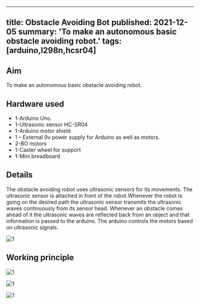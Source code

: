 <!-- ---
title: Obstacle Avoiding Bot
tags: [arduino,l298n,hcsr04]
layout: article
mode: normal
type: article
sharing: true
author: Sharath Golluri
show_author_profile: true
show_title: true
full_width: false
header: true
cover: /assets/images/blog/thumbnails/Obstacle Avoiding Bot.png
--- -->

---
title: Obstacle Avoiding Bot
published: 2021-12-05
summary: 'To make an autonomous basic obstacle avoiding robot.'
tags: [arduino,l298n,hcsr04]
---
## Aim
To make an autonomous basic obstacle avoiding robot.

<!--more-->
## Hardware used
-   1-Arduino Uno.
-   1-Ultrasonic sensor HC-SR04
-   1-Arduino motor shield
-   1 – External 9v power supply for Arduino as well as motors.
-   2-BO motors
-   1-Caster wheel for support
-   1-Mini breadboard

## Details
The obstacle avoiding robot uses ultrasonic sensors for its movements. The ultrasonic sensor is attached in front of the robot.Whenever the robot is going on the desired path the ultrasonic sensor transmits the ultrasonic waves continuously from its sensor head. Whenever an obstacle comes ahead of it the ultrasonic waves are reflected back from an object and that information is passed to the arduino. The arduino controls the motors based on ultrasonic signals.

<Image
  src='/static/images/blog/Obstacle-avoiding-bot/3.png'
  alt='1'
  width='auto'
  height='auto'
/>

## Working principle


<Image
  src='/static/images/blog/Obstacle-avoiding-bot/1.png'
  alt='1'
  width='auto'
  height='auto'
/>

<Image
  src='/static/images/blog/Obstacle-avoiding-bot/2.png'
  alt='1'
  width='auto'
  height='auto'
/>

<EmbedItem url='https://www.youtube.com/embed/ZUdX-jNvlTo' />

<Image
  src='/static/images/blog/thumbnails/Obstacle Avoiding Bot.png'
  alt='1'
  width='auto'
  height='auto'
/>